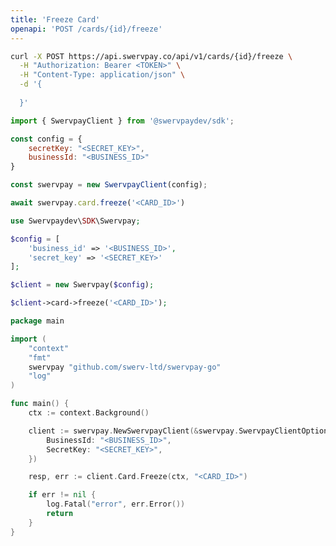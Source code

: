 ```yaml
---
title: 'Freeze Card'
openapi: 'POST /cards/{id}/freeze'
---
```


<RequestExample>

```bash cURL
curl -X POST https://api.swervpay.co/api/v1/cards/{id}/freeze \
  -H "Authorization: Bearer <TOKEN>" \
  -H "Content-Type: application/json" \
  -d '{
    
  }'
```

```javascript Node.js
import { SwervpayClient } from '@swervpaydev/sdk';

const config = {
    secretKey: "<SECRET_KEY>",
    businessId: "<BUSINESS_ID>"
}

const swervpay = new SwervpayClient(config);

await swervpay.card.freeze('<CARD_ID>')
```

```php PHP
use Swervpaydev\SDK\Swervpay;

$config = [
	'business_id' => '<BUSINESS_ID>',
	'secret_key' => '<SECRET_KEY>'
];

$client = new Swervpay($config);

$client->card->freeze('<CARD_ID>');
```


```go Go
package main

import (
	"context"
	"fmt"
	swervpay "github.com/swerv-ltd/swervpay-go"
	"log"
)

func main() {
	ctx := context.Background()

	client := swervpay.NewSwervpayClient(&swervpay.SwervpayClientOption{
        BusinessId: "<BUSINESS_ID>",
        SecretKey: "<SECRET_KEY>",
    })

	resp, err := client.Card.Freeze(ctx, "<CARD_ID>")

	if err != nil {
		log.Fatal("error", err.Error())
		return
	}
}
```

</RequestExample>

